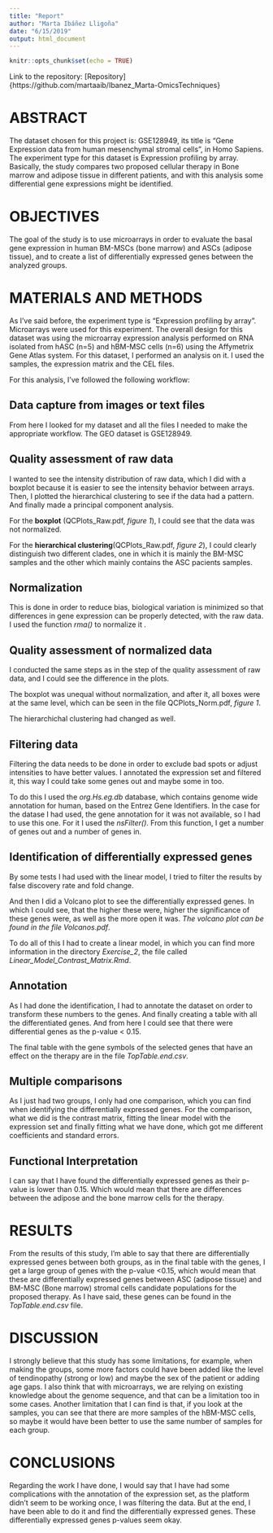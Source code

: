 ```yaml
---
title: "Report"
author: "Marta Ibáñez Lligoña"
date: "6/15/2019"
output: html_document
---
```


```r
knitr::opts_chunk$set(echo = TRUE)
```

Link to the repository: [Repository]{https://github.com/martaaib/Ibanez_Marta-OmicsTechniques}

# ABSTRACT

The dataset chosen for this project is: GSE128949, its title is “Gene Expression data from human mesenchymal stromal cells”, in Homo Sapiens. The experiment type for this dataset is Expression profiling by array. Basically, the study compares two proposed cellular therapy in Bone marrow and adipose tissue in different patients, and with this analysis some differential gene expressions might be identified.

# OBJECTIVES

The goal of the study is to use microarrays in order to evaluate the basal gene expression in human BM-MSCs (bone marrow) and ASCs (adipose tissue), and to create a list of differentially expressed genes between the analyzed groups.

# MATERIALS AND METHODS

As I’ve said before, the experiment type is “Expression profiling by array”. Microarrays were used for this experiment.
The overall design for this dataset was using the microarray expression analysis performed on RNA isolated from hASC (n=5) and hBM-MSC cells (n=6) using the Affymetrix Gene Atlas system.
For this dataset, I performed an analysis on it. I used the samples, the expression matrix and the CEL files.

For this analysis, I’ve followed the following workflow:

## Data capture from images or text files

From here I looked for my dataset and all the files I needed to make the appropriate workflow.
The GEO dataset is GSE128949.

## Quality assessment of raw data

I wanted to see the intensity distribution of raw data, which I did with a boxplot because it is easier to see the intensity behavior between arrays. Then, I plotted the hierarchical clustering to see if the data had a pattern. And finally made a principal component analysis.

For the **boxplot** (QCPlots_Raw.pdf, *figure 1*), I could see that the data was not normalized.

For the **hierarchical clustering**(QCPlots_Raw.pdf, *figure 2*), I could clearly distinguish two different clades, one in which it is mainly the BM-MSC samples and the other which mainly contains the ASC pacients samples.

## Normalization

This is done in order to reduce bias, biological variation is minimized so that differences in gene expression can be properly detected, with the raw data. I used the function *rma()* to normalize it .

## Quality assessment of normalized data

I conducted the same steps as in the step of the quality assessment of raw data, and I could see the difference in the plots. 

The boxplot was unequal without normalization, and after it, all boxes were at the same level, which can be seen in the file QCPlots_Norm.pdf, *figure 1*.

The hierarchichal clustering had changed as well. 

## Filtering data

Filtering the data needs to be done in order to exclude bad spots or adjust intensities to have better values. I annotated the expression set and filtered it, this way I could take some genes out and maybe some in too.

To do this I used the *org.Hs.eg.db* database, which contains genome wide annotation for human, based on the Entrez Gene Identifiers. In the case for the datase I had used, the gene annotation for it was not available, so I had to use this one.
For it I used the *nsFilter()*. From this function, I get a number of genes out and a number of genes in.

## Identification of differentially expressed genes

By some tests I had used with the linear model, I tried to filter the results by false discovery rate and fold change. 

And then I did a Volcano plot to see the differentially expressed genes. In which I could see, that the higher these were, higher the significance of these genes were, as well as the more open it was. 
*The volcano plot can be found in the file Volcanos.pdf*.

To do all of this I had to create a linear model, in which you can find more information in the directory *Exercise_2*, the file called *Linear_Model_Contrast_Matrix.Rmd*.

## Annotation
As I had done the identification, I had to annotate the dataset on order to transform these numbers to the genes. And finally creating a table with all the differentiated genes. And from here I could see that there were differential genes as the p-value < 0.15.

The final table with the gene symbols of the selected genes that have an effect on the therapy are in the file *TopTable.end.csv*. 

## Multiple comparisons

As I just had two groups, I only had one comparison, which you can find when identifying the differentially expressed genes. For the comparison, what we did is the contrast matrix, fitting the linear model with the expression set and finally fitting what we have done, which got me different coefficients and standard errors.

## Functional Interpretation

I can say that I have found the differentially expressed genes as their p-value is lower than 0.15. Which would mean that there are differences between the adipose and the bone marrow cells for the therapy.


# RESULTS

From the results of this study, I’m able to say that there are differentially expressed genes between both groups, as in the final table with the genes, I get a large group of genes with the p-value <0.15, which would mean that these are differentially expressed genes between ASC (adipose tissue) and BM-MSC (Bone marrow) stromal cells candidate populations for the proposed therapy.
As I have said, these genes can be found in the *TopTable.end.csv* file. 

# DISCUSSION

I strongly believe that this study has some limitations, for example, when making the groups, some more factors could have been added like the level of tendinopathy (strong or low) and maybe the sex of the patient or adding age gaps.
I also think that with microarrays, we are relying on existing knowledge about the genome sequence, and that can be a limitation too in some cases.
Another limitation that I can find is that, if you look at the samples, you can see that there are more samples of the hBM-MSC cells, so maybe it would have been better to use the same number of samples for each group.

# CONCLUSIONS

Regarding the work I have done, I would say that I have had some complications with the annotation of the expression set, as the platform didn’t seem to be working once, I was filtering the data. But at the end, I have been able to do it and find the differentially expressed genes.
These differentially expressed genes p-values seem okay.


